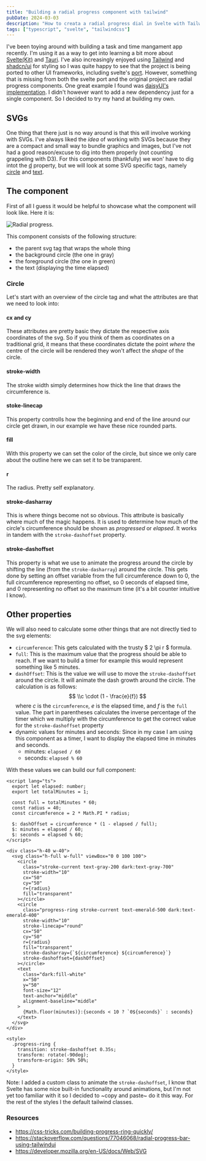 ```yaml
---
title: "Building a radial progress component with tailwind"
pubDate: 2024-03-03
description: "How to creata a radial progress dial in Svelte with Tailwind"
tags: ["typescript", "svelte", "tailwindcss"]
---
```



I've been toying around with building a task and time mangament app recently. I'm using it as a way
to get into learning a bit more about [Svelte(Kit)](https://svelte.dev/) and [Tauri](https://tauri.app/).
I've also increasingly enjoyed using [Tailwind]() and [shadcn/ui](https://ui.shadcn.com/) for styling so I
was quite happy to see that the project is being ported to other UI frameworks, including svelte's
[port](https://www.shadcn-svelte.com/). However, something that is missing from both the svelte port and the
original project are radial progress components. One great example I found was
[daisyUI's implementation](https://daisyui.com/components/radial-progress/). I didn't however want to add
a new dependency just for a single component. So I decided to try my hand at building my own.

## SVGs

One thing that there just is no way around is that this will involve working with SVGs. I've always liked the _idea_ of
working with SVGs because they are a compact and small way to bundle graphics and images, but I've not had a
good reason/excuse to dig into them properly (not counting grappeling with D3). For this components (thankfully) we
won' have to dig intot the [d](https://developer.mozilla.org/en-US/docs/Web/SVG/Attribute/d) property, but we will look
at some SVG specific tags, namely [circle](https://developer.mozilla.org/en-US/docs/Web/SVG/Element/circle) and
[text](https://developer.mozilla.org/en-US/docs/Web/SVG/Element/text).

## The component

First of all I guess it would be helpful to showcase what the component will look like. Here it is:

<Image src={radialProgress} alt="Radial progress." />

This component consists of the following structure:

- the parent svg tag that wraps the whole thing
- the background circle (the one in gray)
- the foreground circle (the one in green)
- the text (displaying the time elapsed)

### Circle

Let's start with an overview of the circle tag and what the attributes are that we need to look into:

#### cx and cy

These attributes are pretty basic they dictate the respective axis coordinates of the svg. So if you think of them as
coordinates on a traditional grid, it means that these coordinates dictate the point _where_ the centre of the circle will be
rendered they won't affect the _shape_ of the circle.

#### stroke-width

The stroke width simply determines how thick the line that draws the circumference is.

#### stoke-linecap

This property controlls how the beginning and end of the line around our circle get drawn, in our example we have these
nice rounded parts.

#### fill

With this property we can set the color of the circle, but since we only care about the outline here we can set it to be
transparent.

#### r

The radius. Pretty self explanatory.

#### stroke-dasharray

This is where things become not so obvious. This attribute is basically where much of the magic happens. It is used to
determine how much of the circle's circumference should be shown as _progressed_ or _elapsed_. It works in tandem with the
`stroke-dashoffset` property.

#### stroke-dashoffset

This property is what we use to animate the progress around the circle by shifting the line (from the `stroke-dasharray`) around
the circle. This gets done by setting an offset variable from the full circumference down to 0, the full circumference representing
no offset, so 0 seconds of elapsed time, and 0 representing no offset so the maximum time (it's a bit counter intuitive I know).

## Other properties

We will also need to calculate some other things that are not directly tied to the svg elements:

- `circumference`: This gets calculated with the trusty $ 2 \pi r $ formula.
- `full`: This is the maximum value that the progress should be able to reach. If we want to build a timer for example this would
  represent something like 5 minutes.
- `dashOffset`: This is the value we will use to move the `stroke-dashoffset` around the circle. It will animate the dash growth around
  the circle. The calculation is as follows:
  $$
  \\c \cdot (1 - \frac{e}{f})
  $$
  where $c$ is the `circumference`, $e$ is the elapsed time, and $f$ is the `full` value. The part in parentheses calculates
  the inverse percentage of the timer which we multiply with the circumference to get the correct value for the `stroke-dashoffset`
  property
- dynamic values for minutes and seconds: Since in my case I am using this component as a timer, I want to display the elapsed time
  in minutes and seconds.
  - minutes: `elapsed / 60`
  - seconds: `elapsed % 60`

With these values we can build our full component:

```svelte
<script lang="ts">
  export let elapsed: number;
  export let totalMinutes = 1;

  const full = totalMinutes * 60;
  const radius = 40;
  const circumference = 2 * Math.PI * radius;

  $: dashOffset = circumference * (1 - elapsed / full);
  $: minutes = elapsed / 60;
  $: seconds = elapsed % 60;
</script>

<div class="h-40 w-40">
  <svg class="h-full w-full" viewBox="0 0 100 100">
    <circle
      class="stroke-current text-gray-200 dark:text-gray-700"
      stroke-width="10"
      cx="50"
      cy="50"
      r={radius}
      fill="transparent"
    ></circle>
    <circle
      class="progress-ring stroke-current text-emerald-500 dark:text-emerald-400"
      stroke-width="10"
      stroke-linecap="round"
      cx="50"
      cy="50"
      r={radius}
      fill="transparent"
      stroke-dasharray={`${circumference} ${circumference}`}
      stroke-dashoffset={dashOffset}
    ></circle>
    <text
      class="dark:fill-white"
      x="50"
      y="50"
      font-size="12"
      text-anchor="middle"
      alignment-baseline="middle"
    >
      {Math.floor(minutes)}:{seconds < 10 ? `0${seconds}` : seconds}
    </text>
  </svg>
</div>

<style>
  .progress-ring {
    transition: stroke-dashoffset 0.35s;
    transform: rotate(-90deg);
    transform-origin: 50% 50%;
  }
</style>
```

Note: I added a custom class to animate the `stroke-dashoffset`, I know that Svelte has some nice built-in functionality
around animations, but I'm not yet too familiar with it so I decided to ~copy and paste~ do it this way. For the rest of
the styles I the default tailwind classes.

### Resources

- https://css-tricks.com/building-progress-ring-quickly/
- https://stackoverflow.com/questions/77046068/radial-progress-bar-using-tailwindui
- https://developer.mozilla.org/en-US/docs/Web/SVG
